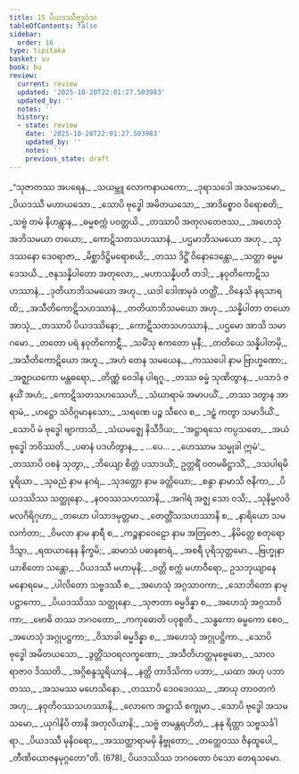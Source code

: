 ```yaml
---
title: 15 ပိယဒဿီဗုဒ္ဓဝံသ
tableOfContents: false
sidebar:
  order: 16
type: tipitaka
basket: su
book: bu
review:
  current: review
  updated: '2025-10-20T22:01:27.503983'
  updated_by: ''
  notes: ''
  history:
  - state: review
    date: '2025-10-20T22:01:27.503983'
    updated_by: ''
    notes: ''
    previous_state: draft
---
```



<DynamicBreadcrumb />


<ReviewStatus review={frontmatter.review} showDetails={true} />

<HypothesisAnnotation frontmatter={frontmatter} />

<Division number="1" book="bu" e="ch" v="21" p="351">

<Paragraph number="667" type="verses" book="bu">
_“သုဇာတဿ အပရေန,_  
_သယမ္ဘူ လောကနာယကော;_  
_ဒုရာသဒေါ အသမသမော,_  
_ပိယဒဿီ မဟာယသော._  

</Paragraph>

</Division>
<Division number="2" book="bu" e="ch" v="21" p="351">

<Paragraph number="668" type="verses" book="bu">
_သောပိ ဗုဒ္ဓေါ အမိတယသော,_  
_အာဒိစ္စောဝ ဝိရောစတိ;_  
_သဗ္ဗံ တမံ နိဟန္တွာန,_  
_ဓမ္မစက္ကံ ပဝတ္တယိ._  

</Paragraph>

</Division>
<Division number="3" book="bu" e="ch" v="21" p="351">

<Paragraph number="669" type="verses" book="bu">
_တဿာပိ အတုလတေဇဿ,_  
_အဟေသုံ အဘိသမယာ တယော;_  
_ကောဋိသတသဟဿာနံ,_  
_ပဌမာဘိသမယော အဟု._  

</Paragraph>

</Division>
<Division number="4" book="bu" e="ch" v="21" p="351">

<Paragraph number="670" type="verses" book="bu">
_သုဒဿနော ဒေဝရာဇာ,_  
_မိစ္ဆာဒိဋ္ဌိမရောစယိ;_  
_တဿ ဒိဋ္ဌိံ ဝိနောဒေန္တော,_  
_သတ္ထာ ဓမ္မမဒေသယိ._  

</Paragraph>

</Division>
<Division number="5" book="bu" e="ch" v="21" p="351">

<Paragraph number="671" type="verses" book="bu">
_ဇနသန္နိပါတော အတုလော,_  
_မဟာသန္နိပတီ တဒါ;_  
_နဝုတိကောဋိသဟဿာနံ,_  
_ဒုတိယာဘိသမယော အဟု._  

</Paragraph>

</Division>
<Division number="6" book="bu" e="ch" v="21" p="351">

<Paragraph number="672" type="verses" book="bu">
_ယဒါ ဒေါဏမုခံ ဟတ္ထိံ,_  
_ဝိနေသိ နရသာရထိ;_  
_အသီတိကောဋိသဟဿာနံ,_  
_တတိယာဘိသမယော အဟု._  

</Paragraph>

</Division>
<Division number="7" book="bu" e="ch" v="21" p="351">

<Paragraph number="673" type="verses" book="bu">
_သန္နိပါတာ တယော အာသုံ,_  
_တဿာပိ ပိယဒဿိနော;_  
_ကောဋိသတသဟဿာနံ,_  
_ပဌမော အာသိ သမာဂမော._  

</Paragraph>

</Division>
<Division number="8" book="bu" e="ch" v="21" p="351">

<Paragraph number="674" type="verses" book="bu">
_တတော ပရံ နဝုတိကောဋီ,_  
_သမိံသု ဧကတော မုနီ;_  
_တတိယေ သန္နိပါတမှိ,_  
_အသီတိကောဋိယော အဟူ._  

</Paragraph>

</Division>
<Division number="9" book="bu" e="ch" v="21" p="351">

<Paragraph number="675" type="verses" book="bu">
_အဟံ တေန သမယေန,_  
_ကဿပေါ နာမ ဗြာဟ္မဏော;_  
_အဇ္ဈာယကော မန္တဓရော,_  
_တိဏ္ဏံ ဝေဒါန ပါရဂူ._  

</Paragraph>

</Division>
<Division number="10" book="bu" e="ch" v="21" p="352">

<Paragraph number="676" type="verses" book="bu">
_တဿ ဓမ္မံ သုဏိတွာန,_  
_ပသာဒံ ဇနယိံ အဟံ;_  
_ကောဋိသတသဟဿေဟိ,_  
_သံဃာရာမံ အမာပယိံ._  

</Paragraph>

</Division>
<Division number="11" book="bu" e="ch" v="21" p="352">

<Paragraph number="677" type="verses" book="bu">
_တဿ ဒတွာန အာရာမံ,_  
_ဟဋ္ဌော သံဝိဂ္ဂမာနသော;_  
_သရဏေ ပဉ္စ သီလေ စ,_  
_ဒဠှံ ကတွာ သမာဒိယိံ._  

</Paragraph>

</Division>
<Division number="12" book="bu" e="ch" v="21" p="352">

<Paragraph number="678" type="verses" book="bu">
_သောပိ မံ ဗုဒ္ဓေါ ဗျာကာသိ,_  
_သံဃမဇ္ဈေ နိသီဒိယ;_  
_‘အဋ္ဌာရသေ ကပ္ပသတေ,_  
_အယံ ဗုဒ္ဓေါ ဘဝိဿတိ._  

</Paragraph>

</Division>
<Division number="13" book="bu" e="ch" v="21" p="352">

<Paragraph number="679" type="verses" book="bu">
_ပဓာနံ ပဒဟိတွာန,_  
_ …ပေ… _  
_ဟေဿာမ သမ္မုခါ ဣမံ’._  

</Paragraph>

</Division>
<Division number="14" book="bu" e="ch" v="21" p="352">

<Paragraph number="680" type="verses" book="bu">
_တဿာပိ ဝစနံ သုတွာ,_  
_ဘိယျော စိတ္တံ ပသာဒယိံ;_  
ဥတ္တရိံ ဝတမဓိဋ္ဌာသိံ,_  
_ဒသပါရမိပူရိယာ._  

</Paragraph>

</Division>
<Division number="15" book="bu" e="ch" v="21" p="352">

<Paragraph number="681" type="verses" book="bu">
_သုဓညံ နာမ နဂရံ,_  
_သုဒတ္တော နာမ ခတ္တိယော;_  
_စန္ဒာ နာမာသိ ဇနိကာ,_  
_ပိယဒဿိဿ သတ္ထုနော._  

</Paragraph>

</Division>
<Division number="16" book="bu" e="ch" v="21" p="352">

<Paragraph number="682" type="verses" book="bu">
_နဝဝဿသဟဿာနိ,_  
_အဂါရံ အဇ္ဈ သော ဝသိ;_  
_သုနိမ္မလဝိမလဂိရိဂုဟာ,_  
_တယော ပါသာဒမုတ္တမာ._  

</Paragraph>

</Division>
<Division number="17" book="bu" e="ch" v="21" p="352">

<Paragraph number="683" type="verses" book="bu">
_တေတ္တိံသသဟဿာနိ စ,_  
_နာရိယော သမလင်္ကတာ;_  
_ဝိမလာ နာမ နာရီ စ,_  
_ကဉ္စနာဝေဠော နာမ အတြဇော._  

</Paragraph>

</Division>
<Division number="18" book="bu" e="ch" v="21" p="352">

<Paragraph number="684" type="verses" book="bu">
_နိမိတ္တေ စတုရော ဒိသွာ,_  
_ရထယာနေန နိက္ခမိ;_  
_ဆမာသံ ပဓာနစာရံ,_  
_အစရီ ပုရိသုတ္တမော._  

</Paragraph>

</Division>
<Division number="19" book="bu" e="ch" v="21" p="352">

<Paragraph number="685" type="verses" book="bu">
_ဗြဟ္မုနာ ယာစိတော သန္တော,_  
_ပိယဒဿီ မဟာမုနိ;_  
_ဝတ္တိ စက္ကံ မဟာဝီရော,_  
ဥသဘုယျာနေ မနောရမေ._  

</Paragraph>

</Division>
<Division number="20" book="bu" e="ch" v="21" p="352">

<Paragraph number="686" type="verses" book="bu">
_ပါလိတော သဗ္ဗဒဿီ စ,_  
_အဟေသုံ အဂ္ဂသာဝကာ;_  
_သောဘိတော နာမုပဋ္ဌာကော,_  
_ပိယဒဿိဿ သတ္ထုနော._  

</Paragraph>

</Division>
<Division number="21" book="bu" e="ch" v="21" p="352">

<Paragraph number="687" type="verses" book="bu">
_သုဇာတာ ဓမ္မဒိန္နာ စ,_  
_အဟေသုံ အဂ္ဂသာဝိကာ;_  
_ဗောဓိ တဿ ဘဂဝတော,_  
_ကကုဓောတိ ပဝုစ္စတိ._  

</Paragraph>

</Division>
<Division number="22" book="bu" e="ch" v="21" p="352">

<Paragraph number="688" type="verses" book="bu">
_သန္ဓကော ဓမ္မကော စေဝ,_  
_အဟေသုံ အဂ္ဂုပဋ္ဌကာ;_  
_ဝိသာခါ ဓမ္မဒိန္နာ စ,_  
_အဟေသုံ အဂ္ဂုပဋ္ဌိကာ._  

</Paragraph>

</Division>
<Division number="23" book="bu" e="ch" v="21" p="353">

<Paragraph number="689" type="verses" book="bu">
_သောပိ ဗုဒ္ဓေါ အမိတယသော,_  
_ဒွတ္တိံသဝရလက္ခဏော;_  
_အသီတိဟတ္ထမုဗ္ဗေဓော,_  
_သာလရာဇာဝ ဒိဿတိ._  

</Paragraph>

</Division>
<Division number="24" book="bu" e="ch" v="21" p="353">

<Paragraph number="690" type="verses" book="bu">
_အဂ္ဂိစန္ဒသူရိယာနံ,_  
_နတ္ထိ တာဒိသိကာ ပဘာ;_  
_ယထာ အဟု ပဘာ တဿ,_  
_အသမဿ မဟေသိနော._  

</Paragraph>

</Division>
<Division number="25" book="bu" e="ch" v="21" p="353">

<Paragraph number="691" type="verses" book="bu">
_တဿာပိ ဒေဝဒေဝဿ,_  
_အာယု တာဝတကံ အဟု;_  
_နဝုတိဝဿသဟဿာနိ,_  
_လောကေ အဋ္ဌာသိ စက္ခုမာ._  

</Paragraph>

</Division>
<Division number="26" book="bu" e="ch" v="21" p="353">

<Paragraph number="692" type="verses" book="bu">
_သောပိ ဗုဒ္ဓေါ အသမသမော,_  
_ယုဂါနိပိ တာနိ အတုလိယာနိ;_  
_သဗ္ဗံ တမန္တရဟိတံ,_  
_နနု ရိတ္တာ သဗ္ဗသင်္ခါရာ._  

</Paragraph>

</Division>
<Division number="27" book="bu" e="ch" v="21" p="353">

<Paragraph number="693" type="verses" book="bu">
_ပိယဒဿီ မုနိဝရော,_  
_အဿတ္ထာရာမမှိ နိဗ္ဗုတော;_  
_တတ္ထေဝဿ ဇိနထူပေါ,_  
_တီဏိယောဇနမုဂ္ဂတော”တိ. (678)_  


</Paragraph>
</Division>

<Paragraph number="694" type="center" book="bu">
ပိယဒဿိဿ ဘဂဝတော ဝံသော တေရသမော.
</Paragraph>